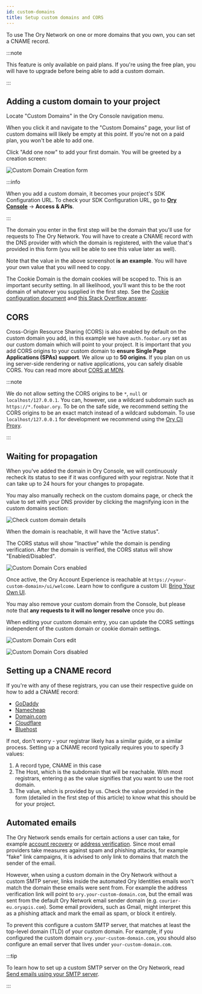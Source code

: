 ```yaml
---
id: custom-domains
title: Setup custom domains and CORS
---
```


To use The Ory Network on one or more domains that you own, you can set a CNAME record.

:::note

This feature is only available on paid plans. If you're using the free plan, you will have to upgrade before being able to add a
custom domain.

:::

## Adding a custom domain to your project

Locate "Custom Domains" in the Ory Console navigation menu.

When you click it and navigate to the "Custom Domains" page, your list of custom domains will likely be empty at this point. If
you're not on a paid plan, you won't be able to add one.

Click "Add one now" to add your first domain. You will be greeted by a creation screen:

![Custom Domain Creation form](./_static/custom-domains/cname-create.png)

:::info

When you add a custom domain, it becomes your project's SDK Configuration URL. To check your SDK Configuration URL, go to
[**Ory Console**](https://console.ory.sh/) → **Access & APIs**.

:::

The domain you enter in the first step will be the domain that you'll use for requests to The Ory Network. You will have to create
a CNAME record with the DNS provider with which the domain is registered, with the value that's provided in this form (you will be
able to see this value later as well).

Note that the value in the above screenshot **is an example**. You will have your own value that you will need to copy.

The Cookie Domain is the domain cookies will be scoped to. This is an important security setting. In all likelihood, you'll want
this to be the root domain of whatever you supplied in the first step. See the
[Cookie configuration document](https://www.ory.sh/kratos/docs/guides/configuring-cookies/) and
[this Stack Overflow answer](https://stackoverflow.com/a/23086139).

## CORS

Cross-Origin Resource Sharing (CORS) is also enabled by default on the custom domain you add, in this example we have
`auth.foobar.ory` set as our custom domain which will point to your project. It is important that you add CORS origins to your
custom domain to **ensure Single Page Applications (SPAs) support**. We allow up to **50 origins**. If you plan on us ing
server-side rendering or native applications, you can safely disable CORS. You can read more about
[CORS at MDN](https://developer.mozilla.org/en-US/docs/Web/HTTP/CORS).

:::note

We do not allow setting the CORS origins to be `*`, `null` or `localhost/127.0.0.1`. You can, however, use a wildcard subdomain
such as `https://*.foobar.ory`. To be on the safe side, we recommend setting the CORS origins to be an exact match instead of a
wildcard subdomain. To use `localhost/127.0.0.1` for development we recommend using the
[Ory Cli Proxy](./cli/20_proxy-and-tunnel.mdx).

:::

## Waiting for propagation

When you've added the domain in Ory Console, we will continuously recheck its status to see if it was configured with your
registrar. Note that it can take up to 24 hours for your changes to propagate.

You may also manually recheck on the custom domains page, or check the value to set with your DNS provider by clicking the
magnifying icon in the custom domains section:

![Check custom domain details](./_static/custom-domains/cname-cors-check.png)

When the domain is reachable, it will have the "Active status".

The CORS status will show "Inactive" while the domain is pending verification. After the domain is verified, the CORS status will
show "Enabled/Disabled".

![Custom Domain Cors enabled](./_static/custom-domains/cname-cors-enabled.png)

Once active, the Ory Account Experience is reachable at `https://<your-custom-domain>/ui/welcome`. Learn how to configure a custom
UI: [Bring Your Own UI](../kratos/bring-your-own-ui/configure-ory-to-use-your-ui).

You may also remove your custom domain from the Console, but please note that **any requests to it will no longer resolve** once
you do.

When editing your custom domain entry, you can update the CORS settings independent of the custom domain or cookie domain
settings.

![Custom Domain Cors edit](./_static/custom-domains/cname-cors-edit.png)

![Custom Domain Cors disabled](./_static/custom-domains/cname-cors-disabled.png)

## Setting up a CNAME record

If you're with any of these registrars, you can use their respective guide on how to add a CNAME record:

- [GoDaddy](https://www.godaddy.com/help/add-a-cname-record-19236)
- [Namecheap](https://www.namecheap.com/support/knowledgebase/article.aspx/9646/2237/how-to-create-a-cname-record-for-your-domain/)
- [Domain.com](https://www.domain.com/help/article/dns-management-how-to-update-cname-aliases)
- [Cloudflare](https://support.cloudflare.com/hc/en-us/articles/360019093151-Managing-DNS-records-in-Cloudflare)
- [Bluehost](https://my.bluehost.com/hosting/help/resource/714)

If not, don't worry - your registrar likely has a similar guide, or a similar process. Setting up a CNAME record typically
requires you to specify 3 values:

1. A record type, CNAME in this case
2. The Host, which is the subdomain that will be reachable. With most registrars, entering `@` as the value signifies that you
   want to use the root domain.
3. The value, which is provided by us. Check the value provided in the form (detailed in the first step of this article) to know
   what this should be for your project.

## Automated emails

The Ory Network sends emails for certain actions a user can take, for example
[account recovery](./../kratos/self-service/flows/account-recovery-password-reset.mdx) or
[address verification](./../kratos/self-service/flows/verify-email-account-activation.mdx). Since most email providers take
measures against spam and phishing attacks, for example "fake" link campaigns, it is advised to only link to domains that match
the sender of the email.

However, when using a custom domain in the Ory Network without a custom SMTP server, links inside the automated Ory Identities emails
won't match the domain these emails were sent from. For example the address verification link will point to
`ory.your-custom-domain.com`, but the email was sent from the default Ory Network email sender domain (e.g.
`courier-eu.oryapis.com`). Some email providers, such as Gmail, might interpret this as a phishing attack and mark the email as
spam, or block it entirely.

To prevent this configure a custom SMTP server, that matches at least the top-level domain (TLD) of your
custom domain. For example, if you configured the custom domain `ory.your-custom-domain.com`, you should also configure an email
server that lives under `your-custom-domain.com`.

:::tip

To learn how to set up a custom SMTP server on the Ory Network, read
[Send emails using your SMTP server](./../kratos/emails-sms/01_sending-emails-smtp.mdx#send-emails-using-your-smtp-server).

:::
